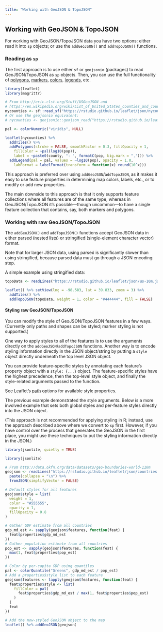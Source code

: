 ```yaml
---
title: "Working with GeoJSON & TopoJSON"
---
```



## Working with GeoJSON & TopoJSON

For working with GeoJSON/TopoJSON data you have two options: either read it into `sp` objects; or use the `addGeoJSON()` and `addTopoJSON()` functions.

### Reading as `sp`

The first approach is to use either `sf` or `geojsonio` (packages) to read GeoJSON/TopoJSON as `sp` objects. Then, you can use the full functionality of [polygons](shapes.html), [markers](markers.html), [colors](colors.html), [legends](legends.html), etc.

```r
library(leaflet)
library(magrittr)
```

```r
# From http://eric.clst.org/Stuff/USGeoJSON and
# https://en.wikipedia.org/wiki/List_of_United_States_counties_and_county_equivalents
nycounties <- sf::read_sf("https://rstudio.github.io/leaflet/json/nycounties.geojson") 
# Or use the geojsonio equivalent:
# nycounties <- geojsonio::geojson_read("https://rstudio.github.io/leaflet/json/nycounties.geojson", what = "sp") 

pal <- colorNumeric("viridis", NULL)

leaflet(nycounties) %>%
  addTiles() %>%
  addPolygons(stroke = FALSE, smoothFactor = 0.3, fillOpacity = 1,
    fillColor = ~pal(log10(pop)),
    label = ~paste0(county, ": ", formatC(pop, big.mark = ","))) %>%
  addLegend(pal = pal, values = ~log10(pop), opacity = 1.0,
    labFormat = labelFormat(transform = function(x) round(10^x)))
```

This approach is preferred over using `addGeoJSON`/`addTopoJSON`, as it makes it easy to use feature properties in determining map colors, labels, etc., or to modify or add new properties.

The main downside to this approach is that it only supports feature collections where all features are of the same type, whereas in GeoJSON/TopoJSON it's possible—though uncommon—to have a single feature collection that contains, say, both markers and polygons.

### Working with raw GeoJSON/TopoJSON

The `addGeoJSON()` and `addTopoJSON()` functions accept GeoJSON data in either parsed (nested lists) or stringified (single-element character vector) format.

Note that for larger JSON data, using parsed is significantly slower than using stringified, because parsed data must go through a JSON encoding step.

A simple example using stringified data:

```r
topoData <- readLines("https://rstudio.github.io/leaflet/json/us-10m.json") %>% paste(collapse = "\n") 

leaflet() %>% setView(lng = -98.583, lat = 39.833, zoom = 3) %>%
  addTiles() %>%
  addTopoJSON(topoData, weight = 1, color = "#444444", fill = FALSE)
```

#### Styling raw GeoJSON/TopoJSON

You can modify the style of GeoJSON/TopoJSON features in a few ways. (Currently only paths and shapes can be styled; marker styling is not supported.)

One way to apply styles to all of the features is to use the arguments directly on the `addGeoJSON`/`addTopoJSON` functions. Another way is to encode styling information directly in the JSON object/string by putting a `style` object directly underneath the top level JSON object.

You can provide feature-specific styles by annotating each feature's property object with a `style: {...}` object. The feature-specific styles have the highest precedence, then the top-level style object, and finally the style-related arguments passed to the function.

See Leaflet's [path](https://leafletjs.com/reference.html#path-options) options for available style properties.

The previous example demonstrated the style arguments. Below is a more involved example that sets both global styles and per-feature styles directly into the JSON object.

(This approach is not recommended for applying styling in R; instead, use the approach described above where we convert to `sp` first. However, if you have control over the process that generates the GeoJSON in the first place, you might use these techniques to put the styling information directly in the JSON.)

```r
library(jsonlite, quietly = TRUE)
```

```r
library(jsonlite)

# From http://data.okfn.org/data/datasets/geo-boundaries-world-110m
geojson <- readLines("https://rstudio.github.io/leaflet/json/countries.geojson", warn = FALSE) %>%
  paste(collapse = "\n") %>%
  fromJSON(simplifyVector = FALSE)

# Default styles for all features
geojson$style = list(
  weight = 1,
  color = "#555555",
  opacity = 1,
  fillOpacity = 0.8
)

# Gather GDP estimate from all countries
gdp_md_est <- sapply(geojson$features, function(feat) {
  feat$properties$gdp_md_est
})
# Gather population estimate from all countries
pop_est <- sapply(geojson$features, function(feat) {
  max(1, feat$properties$pop_est)
})

# Color by per-capita GDP using quantiles
pal <- colorQuantile("Greens", gdp_md_est / pop_est)
# Add a properties$style list to each feature
geojson$features <- lapply(geojson$features, function(feat) {
  feat$properties$style <- list(
    fillColor = pal(
      feat$properties$gdp_md_est / max(1, feat$properties$pop_est)
    )
  )
  feat
})

# Add the now-styled GeoJSON object to the map
leaflet() %>% addGeoJSON(geojson)
```
